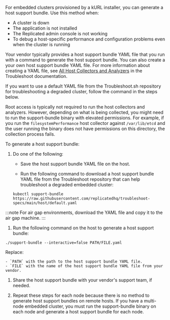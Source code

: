 For embedded clusters provisioned by a kURL installer, you can generate a host support bundle. Use this method when:

- A cluster is down
- The application is not installed
- The Replicated admin console is not working
- To debug a host-specific performance and configuration problems even when the cluster is running

Your vendor typically provides a host support bundle YAML file that you run with a command to generate the host support bundle. You can also create a your own host support bundle YAML file. For more information about creating a YAML file, see [All Host Collectors and Analyzers](https://troubleshoot.sh/docs/host-collect-analyze/all/) in the Troubleshoot documentation.

If you want to use a default YAML file from the Troubleshoot.sh repository for troubleshooting a degraded cluster, follow the command in the steps below.

Root access is typically not required to run the host collectors and analyzers. However, depending on what is being collected, you might need to run the support-bundle binary with elevated permissions. For example, if you run the `filesystemPerformance` host collector against `/var/lib/etcd` and the user running the binary does not have permissions on this directory, the collection process fails.

To generate a host support bundle:

1. Do one of the following:

    - Save the host support bundle YAML file on the host.

    - Run the following command to download a host support bundle YAML file from the Troubleshoot repository that can help troubleshoot a degraded embedded cluster:

    ```
    kubectl support-bundle https://raw.githubusercontent.com/replicatedhq/troubleshoot-specs/main/host/default.yaml
    ```
  :::note
  For air gap environments, download the YAML file and copy it to the air gap machine.
  :::

1. Run the following command on the host to generate a host support bundle:

  ```
  ./support-bundle --interactive=false PATH/FILE.yaml
  ```
  Replace:

    - `PATH` with the path to the host support bundle YAML file.
    - `FILE` with the name of the host support bundle YAML file from your vendor.

1. Share the host support bundle with your vendor's support team, if needed.

1. Repeat these steps for each node because there is no method to generate host support bundles on remote hosts. If you have a multi-node embedded cluster, you must run the support-bundle binary on each node and generate a host support bundle for each node.